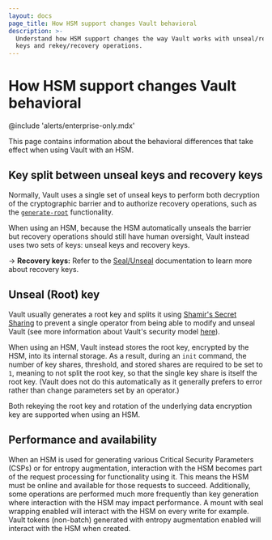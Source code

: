 ```yaml
---
layout: docs
page_title: How HSM support changes Vault behavioral
description: >-
  Understand how HSM support changes the way Vault works with unseal/recovery
  keys and rekey/recovery operations.
---
```


# How HSM support changes Vault behavioral

@include 'alerts/enterprise-only.mdx'

This page contains information about the behavioral differences that take
effect when using Vault with an HSM.

## Key split between unseal keys and recovery keys

Normally, Vault uses a single set of unseal keys to perform both decryption of
the cryptographic barrier and to authorize recovery operations, such as the
[`generate-root`](/vault/api-docs/system/generate-root)
functionality.

When using an HSM, because the HSM automatically unseals the barrier but
recovery operations should still have human oversight, Vault instead uses two
sets of keys: unseal keys and recovery keys. 

-> **Recovery keys:** Refer to the
 [Seal/Unseal](/vault/docs/concepts/seal#recovery-key) documentation to learn more
 about recovery keys.

## Unseal (Root) key

Vault usually generates a root key and splits it using [Shamir's Secret
Sharing](https://en.wikipedia.org/wiki/Shamir%27s_Secret_Sharing) to prevent a
single operator from being able to modify and unseal Vault (see more
information about Vault's security model
[here](/vault/docs/internals/security)).

When using an HSM, Vault instead stores the root key, encrypted by the HSM,
into its internal storage. As a result, during an `init` command, the number of
key shares, threshold, and stored shares are required to be set to `1`, meaning
to not split the root key, so that the single key share is itself the root
key. (Vault does not do this automatically as it generally prefers to error
rather than change parameters set by an operator.)

Both rekeying the root key and rotation of the underlying data
encryption key are supported when using an HSM.

## Performance and availability

When an HSM is used for generating various Critical Security Parameters (CSPs) or for entropy augmentation,
interaction with the HSM becomes part of the request processing for
functionality using it. This means the HSM must be online and available for
those requests to succeed. Additionally, some operations are performed much
more frequently than key generation where interaction with the HSM may
impact performance. A mount with seal wrapping enabled will interact with
the HSM on every write for example. Vault tokens (non-batch) generated with
entropy augmentation enabled will interact with the HSM when created.
